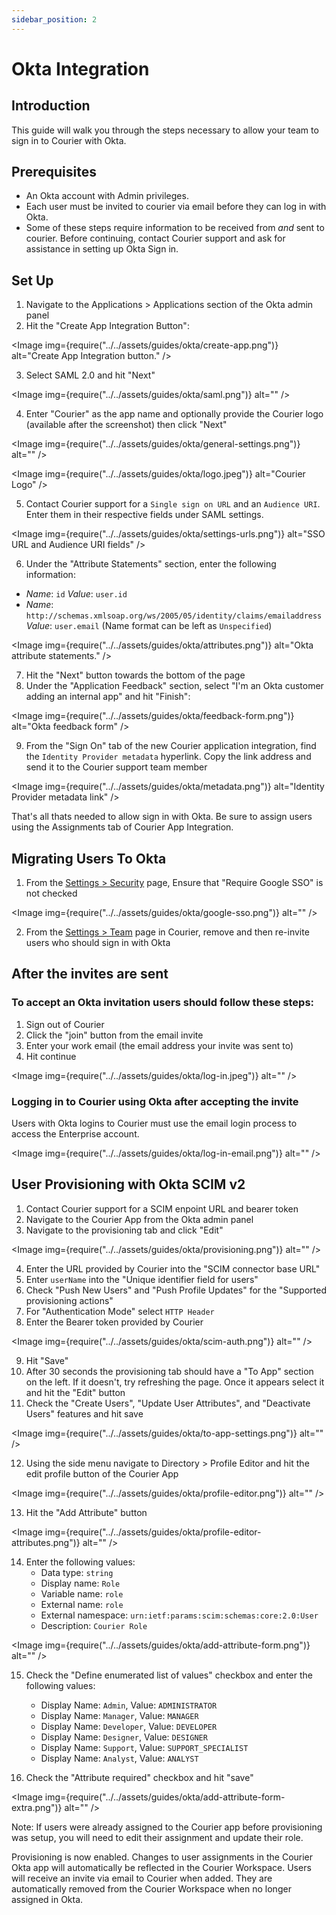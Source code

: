```yaml
---
sidebar_position: 2
---
```



# Okta Integration

## Introduction

This guide will walk you through the steps necessary to allow your team to sign in to Courier with Okta.

## Prerequisites

- An Okta account with Admin privileges.
- Each user must be invited to courier via email before they can log in with Okta.
- Some of these steps require information to be received from _and_ sent to courier. Before continuing, contact Courier support and ask for assistance in setting up Okta Sign in.

## Set Up

1. Navigate to the Applications > Applications section of the Okta admin panel
2. Hit the "Create App Integration Button":

<Image
  img={require("../../assets/guides/okta/create-app.png")}
  alt="Create App Integration button."
/>

3. Select SAML 2.0 and hit "Next"

<Image img={require("../../assets/guides/okta/saml.png")} alt="" />

4. Enter "Courier" as the app name and optionally provide the Courier logo (available after the screenshot) then click "Next"

<Image img={require("../../assets/guides/okta/general-settings.png")} alt="" />

<Image img={require("../../assets/guides/okta/logo.jpeg")} alt="Courier Logo" />

5. Contact Courier support for a `Single sign on URL` and an `Audience URI`. Enter them in their respective fields under SAML settings.

<Image
  img={require("../../assets/guides/okta/settings-urls.png")}
  alt="SSO URL and Audience URI fields"
/>

6. Under the "Attribute Statements" section, enter the following information:

- _Name_: `id` _Value_: `user.id`
- _Name_: `http://schemas.xmlsoap.org/ws/2005/05/identity/claims/emailaddress` _Value_: `user.email`
  (Name format can be left as `Unspecified`)

<Image img={require("../../assets/guides/okta/attributes.png")} alt="Okta attribute statements." />

7. Hit the "Next" button towards the bottom of the page
8. Under the "Application Feedback" section, select "I'm an Okta customer adding an internal app" and hit "Finish":

<Image img={require("../../assets/guides/okta/feedback-form.png")} alt="Okta feedback form" />

9. From the "Sign On" tab of the new Courier application integration, find the `Identity Provider metadata` hyperlink. Copy the link address and send it to the Courier support team member

<Image
  img={require("../../assets/guides/okta/metadata.png")}
  alt="Identity Provider metadata link"
/>

That's all thats needed to allow sign in with Okta. Be sure to assign users using the Assignments tab of Courier App Integration.

## Migrating Users To Okta

1. From the [Settings > Security](https://app.courier.com/settings/security) page, Ensure that "Require Google SSO" is not checked

<Image img={require("../../assets/guides/okta/google-sso.png")} alt="" />

2. From the [Settings > Team](https://app.courier.com/settings/team) page in Courier, remove and then re-invite users who should sign in with Okta

## After the invites are sent

### To accept an Okta invitation users should follow these steps:

1. Sign out of Courier
2. Click the "join" button from the email invite
3. Enter your work email (the email address your invite was sent to)
4. Hit continue

<Image img={require("../../assets/guides/okta/log-in.jpeg")} alt="" />

### Logging in to Courier using Okta after accepting the invite

Users with Okta logins to Courier must use the email login process to access the Enterprise account.

<Image img={require("../../assets/guides/okta/log-in-email.png")} alt="" />

## User Provisioning with Okta SCIM v2

1. Contact Courier support for a SCIM enpoint URL and bearer token
2. Navigate to the Courier App from the Okta admin panel
3. Navigate to the provisioning tab and click "Edit"

<Image img={require("../../assets/guides/okta/provisioning.png")} alt="" />

4. Enter the URL provided by Courier into the "SCIM connector base URL"
5. Enter `userName` into the "Unique identifier field for users"
6. Check "Push New Users" and "Push Profile Updates" for the "Supported provisioning actions"
7. For "Authentication Mode" select `HTTP Header`
8. Enter the Bearer token provided by Courier

<Image img={require("../../assets/guides/okta/scim-auth.png")} alt="" />

9. Hit "Save"
10. After 30 seconds the provisioning tab should have a "To App" section on the left. If it doesn't, try refreshing the page. Once it appears select it and hit the "Edit" button
11. Check the "Create Users", "Update User Attributes", and "Deactivate Users" features and hit save

<Image img={require("../../assets/guides/okta/to-app-settings.png")} alt="" />

12. Using the side menu navigate to Directory > Profile Editor and hit the edit profile button of the Courier App

<Image img={require("../../assets/guides/okta/profile-editor.png")} alt="" />

13. Hit the "Add Attribute" button

<Image img={require("../../assets/guides/okta/profile-editor-attributes.png")} alt="" />

14. Enter the following values:
    - Data type: `string`
    - Display name: `Role`
    - Variable name: `role`
    - External name: `role`
    - External namespace: `urn:ietf:params:scim:schemas:core:2.0:User`
    - Description: `Courier Role`

<Image img={require("../../assets/guides/okta/add-attribute-form.png")} alt="" />

15. Check the "Define enumerated list of values" checkbox and enter the following values:

    - Display Name: `Admin`, Value: `ADMINISTRATOR`
    - Display Name: `Manager`, Value: `MANAGER`
    - Display Name: `Developer`, Value: `DEVELOPER`
    - Display Name: `Designer`, Value: `DESIGNER`
    - Display Name: `Support`, Value: `SUPPORT_SPECIALIST`
    - Display Name: `Analyst`, Value: `ANALYST`

16. Check the "Attribute required" checkbox and hit "save"

<Image img={require("../../assets/guides/okta/add-attribute-form-extra.png")} alt="" />

Note: If users were already assigned to the Courier app before provisioning was setup, you will need to edit their assignment and update their role.

Provisioning is now enabled. Changes to user assignments in the Courier Okta app will automatically be reflected in the Courier Workspace. Users will receive an invite via email to Courier when added. They are automatically removed from the Courier Workspace when no longer assigned in Okta.
